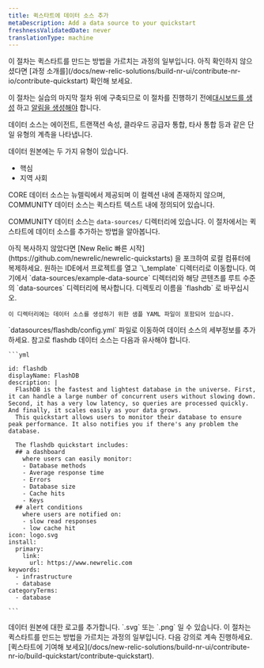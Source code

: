 ```yaml
---
title: 퀵스타트에 데이터 소스 추가
metaDescription: Add a data source to your quickstart
freshnessValidatedDate: never
translationType: machine
---
```


<Callout variant="tip">
  이 절차는 퀵스타트를 만드는 방법을 가르치는 과정의 일부입니다. 아직 확인하지 않으셨다면 [과정 소개를](/docs/new-relic-solutions/build-nr-ui/contribute-nr-io/contribute-quickstart) 확인해 보세요.

  이 절차는 실습의 마지막 절차 위에 구축되므로 이 절차를 진행하기 전에[대시보드를 생성](/docs/new-relic-solutions/build-nr-ui/contribute-nr-io/create-a-dashboard) 하고 [알림을 생성해야](/docs/new-relic-solutions/build-nr-ui/contribute-nr-io/create-alerts/) 합니다.
</Callout>

데이터 소스는 에이전트, 트랜잭션 속성, 클라우드 공급자 통합, 타사 통합 등과 같은 단일 유형의 계측을 나타냅니다.

데이터 원본에는 두 가지 유형이 있습니다.

* 핵심
* 지역 사회

CORE 데이터 소스는 뉴렐릭에서 제공되며 이 컬렉션 내에 존재하지 않으며, COMMUNITY 데이터 소스는 퀵스타트 텍스트 내에 정의되어 있습니다.

COMMUNITY 데이터 소스는 `data-sources/` 디렉터리에 있습니다. 이 절차에서는 퀵스타트에 데이터 소스를 추가하는 방법을 알아봅니다.

<Steps>
  <Step>
    아직 복사하지 않았다면 [New Relic 빠른 시작](https://github.com/newrelic/newrelic-quickstarts) 을 포크하여 로컬 컴퓨터에 복제하세요.
  </Step>

  <Step>
    원하는 IDE에서 프로젝트를 열고 `\_template` 디렉터리로 이동합니다.
  </Step>

  <Step>
    여기에서 `data-sources/example-data-source` 디렉터리와 해당 콘텐츠를 루트 수준의 `data-sources` 디렉터리에 복사합니다. 디렉토리 이름을 `flashdb` 로 바꾸십시오.

    이 디렉터리에는 데이터 소스를 생성하기 위한 샘플 YAML 파일이 포함되어 있습니다.
  </Step>

  <Step>
    `datasources/flashdb/config.yml` 파일로 이동하여 데이터 소스의 세부정보를 추가하세요. 참고로 flashdb 데이터 소스는 다음과 유사해야 합니다.

    ```yml

    id: flashdb
    displayName: FlashDB
    description: |
      FlashDB is the fastest and lightest database in the universe. First, it can handle a large number of concurrent users without slowing down. Second, it has a very low latency, so queries are processed quickly. And finally, it scales easily as your data grows.
      This quickstart allows users to monitor their database to ensure peak performance. It also notifies you if there's any problem the database. 

      The flashdb quickstart includes: 
      ## a dashboard 
        where users can easily monitor:
        - Database methods
        - Average response time
        - Errors
        - Database size
        - Cache hits
        - Keys
      ## alert conditions
        where users are notified on:
        - slow read responses
        - low cache hit 
    icon: logo.svg
    install:
      primary:
        link:
          url: https://www.newrelic.com
    keywords:
      - infrastructure
      - database
    categoryTerms:
      - database

    ```
  </Step>

  <Step>
    데이터 원본에 대한 로고를 추가합니다. `.svg` 또는 `.png` 일 수 있습니다.
  </Step>
</Steps>

<Callout variant="tip">
  이 절차는 퀵스타트를 만드는 방법을 가르치는 과정의 일부입니다. 다음 강의로 계속 진행하세요. [퀵스타트에 기여해 보세요](/docs/new-relic-solutions/build-nr-ui/contribute-nr-io/build-quickstart/contribute-quickstart).
</Callout>